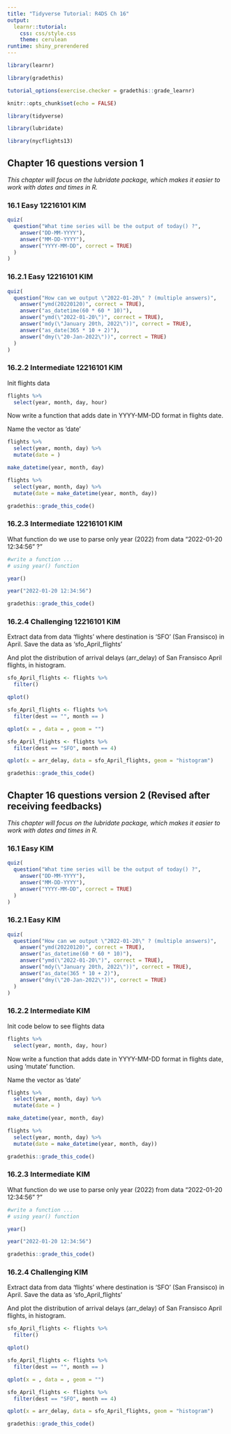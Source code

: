 ```yaml
---
title: "Tidyverse Tutorial: R4DS Ch 16"
output: 
  learnr::tutorial:
    css: css/style.css
    theme: cerulean
runtime: shiny_prerendered
---
```


```r

library(learnr)

library(gradethis)

tutorial_options(exercise.checker = gradethis::grade_learnr)

knitr::opts_chunk$set(echo = FALSE)

library(tidyverse)

library(lubridate)

library(nycflights13)

```


## Chapter 16 questions version 1

*This chapter will focus on the lubridate package, which makes it easier to work with dates and times in R.*

### 16.1 Easy 12216101 KIM


```r
quiz(
  question("What time series will be the output of today() ?",
    answer("DD-MM-YYYY"),
    answer("MM-DD-YYYY"),
    answer("YYYY-MM-DD", correct = TRUE)
  )
)
```

### 16.2.1 Easy 12216101 KIM

```r
quiz(
  question("How can we output \"2022-01-20\" ? (multiple answers)",
    answer("ymd(20220120)", correct = TRUE),
    answer("as_datetime(60 * 60 * 10)"),
    answer("ymd(\"2022-01-20\")", correct = TRUE),
    answer("mdy(\"January 20th, 2022\"))", correct = TRUE),
    answer("as_date(365 * 10 + 2)"),
    answer("dmy(\"20-Jan-2022\"))", correct = TRUE)
  )
)
```

### 16.2.2 Intermediate 12216101 KIM

Init flights data

```r
flights %>% 
  select(year, month, day, hour)
```


Now write a function that adds date in YYYY-MM-DD format in flights date.

Name the vector as 'date'

```r
flights %>% 
  select(year, month, day) %>% 
  mutate(date = )
```

```r
make_datetime(year, month, day)
```

```r
flights %>% 
  select(year, month, day) %>% 
  mutate(date = make_datetime(year, month, day))
```

```r
gradethis::grade_this_code()
```


### 16.2.3 Intermediate 12216101 KIM

What function do we use to parse only year (2022) from data "2022-01-20 12:34:56" ?"

```r
#write a function ...
# using year() function
```

```r
year()
```

```r
year("2022-01-20 12:34:56")
```

```r
gradethis::grade_this_code()
```


### 16.2.4 Challenging 12216101 KIM

Extract data from data 'flights' where destination is 'SFO' (San Fransisco) in April.
Save the data as 'sfo_April_flights'

And plot the distribution of arrival delays (arr_delay) of San Fransisco April flights, in histogram.

```r
sfo_April_flights <- flights %>%
  filter()

qplot()
```

```r
sfo_April_flights <- flights %>%
  filter(dest == "", month == )

qplot(x = , data = , geom = "")
```

```r
sfo_April_flights <- flights %>%
  filter(dest == "SFO", month == 4)

qplot(x = arr_delay, data = sfo_April_flights, geom = "histogram")
```

```r
gradethis::grade_this_code()
```

## Chapter 16 questions version 2 (Revised after receiving feedbacks)

*This chapter will focus on the lubridate package, which makes it easier to work with dates and times in R.*

### 16.1 Easy KIM


```r
quiz(
  question("What time series will be the output of today() ?",
    answer("DD-MM-YYYY"),
    answer("MM-DD-YYYY"),
    answer("YYYY-MM-DD", correct = TRUE)
  )
)
```

### 16.2.1 Easy KIM

```r
quiz(
  question("How can we output \"2022-01-20\" ? (multiple answers)",
    answer("ymd(20220120)", correct = TRUE),
    answer("as_datetime(60 * 60 * 10)"),
    answer("ymd(\"2022-01-20\")", correct = TRUE),
    answer("mdy(\"January 20th, 2022\"))", correct = TRUE),
    answer("as_date(365 * 10 + 2)"),
    answer("dmy(\"20-Jan-2022\"))", correct = TRUE)
  )
)
```

### 16.2.2 Intermediate KIM

Init code below to see flights data

```r
flights %>% 
  select(year, month, day, hour)
```


Now write a function that adds date in YYYY-MM-DD format in flights date, using 'mutate' function.

Name the vector as 'date'

```r
flights %>% 
  select(year, month, day) %>% 
  mutate(date = )
```

```r
make_datetime(year, month, day)
```

```r
flights %>% 
  select(year, month, day) %>% 
  mutate(date = make_datetime(year, month, day))
```

```r
gradethis::grade_this_code()
```


### 16.2.3 Intermediate KIM

What function do we use to parse only year (2022) from data "2022-01-20 12:34:56" ?"

```r
#write a function ...
# using year() function
```

```r
year()
```

```r
year("2022-01-20 12:34:56")
```

```r
gradethis::grade_this_code()
```


### 16.2.4 Challenging KIM

Extract data from data 'flights' where destination is 'SFO' (San Fransisco) in April.
Save the data as 'sfo_April_flights'

And plot the distribution of arrival delays (arr_delay) of San Fransisco April flights, in histogram.

```r
sfo_April_flights <- flights %>%
  filter()

qplot()
```

```r
sfo_April_flights <- flights %>%
  filter(dest == "", month == )

qplot(x = , data = , geom = "")
```

```r
sfo_April_flights <- flights %>%
  filter(dest == "SFO", month == 4)

qplot(x = arr_delay, data = sfo_April_flights, geom = "histogram")
```

```r
gradethis::grade_this_code()
```

